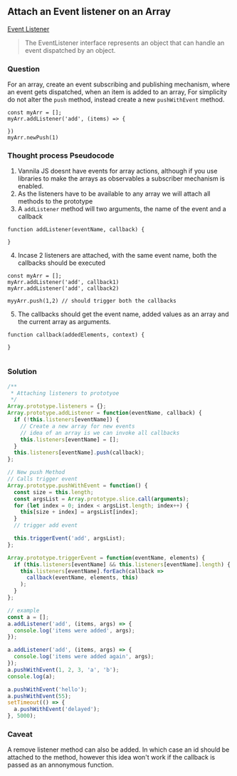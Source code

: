 ## Attach an Event listener on an Array


[Event Listener](https://developer.mozilla.org/en-US/docs/Web/API/EventListener) 

>The EventListener interface represents an object that can handle an event dispatched by an  object.

### Question
For an array, create an event subscribing and publishing mechanism, where an event gets dispatched, when an item is added to an array,
For simplicity do not alter the `push` method, instead create a new `pushWithEvent` method.
```text
const myArr = [];
myArr.addListener('add', (items) => {

})
myArr.newPush(1)
```

### Thought process Pseudocode
1. Vannila JS doesnt have events for array actions, although if you use libraries to make the arrays as observables
a subscriber mechanism is enabled.
2. As the listeners have to be available to any array we will attach all methods to the prototype
3. A `addListener` method will two arguments, the name of the event and a callback

```text
function addListener(eventName, callback) {

}
```
4. Incase 2 listeners are attached, with the same event name, both the callbacks should be executed
```text
const myArr = [];
myArr.addListener('add', callback1)
myArr.addListener('add', callback2)

myyArr.push(1,2) // should trigger both the callbacks

```
5. The callbacks should get the event name, added values as an array and the current array as arguments.
```text
function callback(addedElements, context) {
  
}


```

### Solution
```javascript
/**
 * Attaching listeners to prototyoe
 */
Array.prototype.listeners = {};
Array.prototype.addListener = function(eventName, callback) {
  if (!this.listeners[eventName]) {
    // Create a new array for new events
    // idea of an array is we can invoke all callbacks
    this.listeners[eventName] = [];
  }
  this.listeners[eventName].push(callback);
};

// New push Method
// Calls trigger event
Array.prototype.pushWithEvent = function() {
  const size = this.length;
  const argsList = Array.prototype.slice.call(arguments);
  for (let index = 0; index < argsList.length; index++) {
    this[size + index] = argsList[index];
  }
  // trigger add event

  this.triggerEvent('add', argsList);
};

Array.prototype.triggerEvent = function(eventName, elements) {
  if (this.listeners[eventName] && this.listeners[eventName].length) {
    this.listeners[eventName].forEach(callback =>
      callback(eventName, elements, this)
    );
  }
};

// example
const a = [];
a.addListener('add', (items, args) => {
  console.log('items were added', args);
});

a.addListener('add', (items, args) => {
  console.log('items were added again', args);
});
a.pushWithEvent(1, 2, 3, 'a', 'b');
console.log(a);

a.pushWithEvent('hello');
a.pushWithEvent(55);
setTimeout(() => {
  a.pushWithEvent('delayed');
}, 5000);


``` 

### Caveat
A remove listener method can also be added. In which case an id should be attached to the method, however this idea
won't work if the callback is passed as an annonymous function.